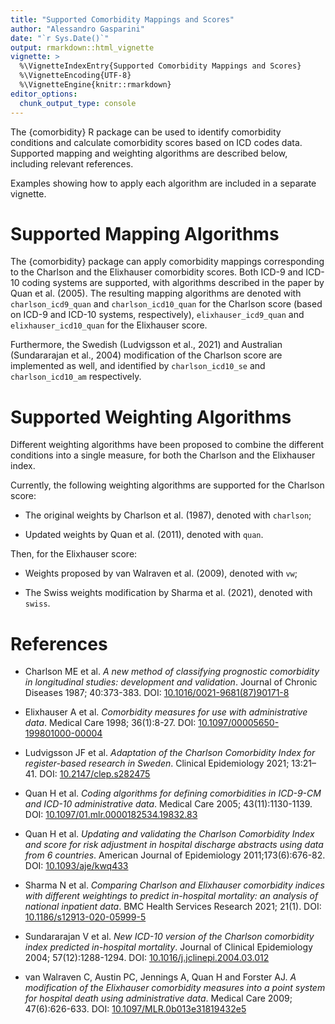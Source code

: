 ```yaml
---
title: "Supported Comorbidity Mappings and Scores"
author: "Alessandro Gasparini"
date: "`r Sys.Date()`"
output: rmarkdown::html_vignette
vignette: >
  %\VignetteIndexEntry{Supported Comorbidity Mappings and Scores}
  %\VignetteEncoding{UTF-8}
  %\VignetteEngine{knitr::rmarkdown}
editor_options: 
  chunk_output_type: console
---
```


The {comorbidity} R package can be used to identify comorbidity conditions and calculate comorbidity scores based on ICD codes data.
Supported mapping and weighting algorithms are described below, including relevant references.

Examples showing how to apply each algorithm are included in a separate vignette.

# Supported Mapping Algorithms

The {comorbidity} package can apply comorbidity mappings corresponding to the Charlson and the Elixhauser comorbidity scores.
Both ICD-9 and ICD-10 coding systems are supported, with algorithms described in the paper by Quan et al. (2005).
The resulting mapping algorithms are denoted with `charlson_icd9_quan` and `charlson_icd10_quan` for the Charlson score (based on ICD-9 and ICD-10 systems, respectively), `elixhauser_icd9_quan` and `elixhauser_icd10_quan` for the Elixhauser score.

Furthermore, the Swedish (Ludvigsson et al., 2021) and Australian (Sundararajan et al., 2004) modification of the Charlson score are implemented as well, and identified by `charlson_icd10_se` and `charlson_icd10_am` respectively.

# Supported Weighting Algorithms

Different weighting algorithms have been proposed to combine the different conditions into a single measure, for both the Charlson and the Elixhauser index.

Currently, the following weighting algorithms are supported for the Charlson score:

* The original weights by Charlson et al. (1987), denoted with `charlson`;

* Updated weights by Quan et al. (2011), denoted with `quan`.

Then, for the Elixhauser score:

* Weights proposed by van Walraven et al. (2009), denoted with `vw`;

* The Swiss weights modification by Sharma et al. (2021), denoted with `swiss`.

# References

* Charlson ME et al. _A new method of classifying prognostic comorbidity in longitudinal studies: development and validation_. Journal of Chronic Diseases 1987; 40:373-383. DOI: [10.1016/0021-9681(87)90171-8](https://doi.org/10.1016/0021-9681(87)90171-8)

* Elixhauser A et al. _Comorbidity measures for use with administrative data_. Medical Care 1998; 36(1):8-27. DOI: [10.1097/00005650-199801000-00004 ](https://doi.org/10.1097/00005650-199801000-00004)

* Ludvigsson JF et al. _Adaptation of the Charlson Comorbidity Index for register-based research in Sweden_. Clinical Epidemiology 2021; 13:21–41. DOI: [10.2147/clep.s282475](http://dx.doi.org/10.2147/clep.s282475)

* Quan H et al. _Coding algorithms for defining comorbidities in ICD-9-CM and ICD-10 administrative data_. Medical Care 2005; 43(11):1130-1139. DOI: [10.1097/01.mlr.0000182534.19832.83](https://doi.org/10.1097/01.mlr.0000182534.19832.83)

* Quan H et al. _Updating and validating the Charlson Comorbidity Index and score for risk adjustment in hospital discharge abstracts using data from 6 countries_. American Journal of Epidemiology 2011;173(6):676-82. DOI: [10.1093/aje/kwq433](http://dx.doi.org/10.1093/aje/kwq433)

* Sharma N et al. _Comparing Charlson and Elixhauser comorbidity indices with different weightings to predict in-hospital mortality: an analysis of national inpatient data_. BMC Health Services Research 2021; 21(1). DOI: [10.1186/s12913-020-05999-5](http://dx.doi.org/10.1186/s12913-020-05999-5)

* Sundararajan V et al. _New ICD-10 version of the Charlson comorbidity index predicted in-hospital mortality_. Journal of Clinical Epidemiology 2004; 57(12):1288-1294. DOI: [10.1016/j.jclinepi.2004.03.012](http://dx.doi.org/10.1016/j.jclinepi.2004.03.012)

* van Walraven C, Austin PC, Jennings A, Quan H and Forster AJ. _A modification of the Elixhauser comorbidity measures into a point system for hospital death using administrative data_. Medical Care 2009; 47(6):626-633. DOI: [10.1097/MLR.0b013e31819432e5](https://doi.org/10.1097/MLR.0b013e31819432e5)
